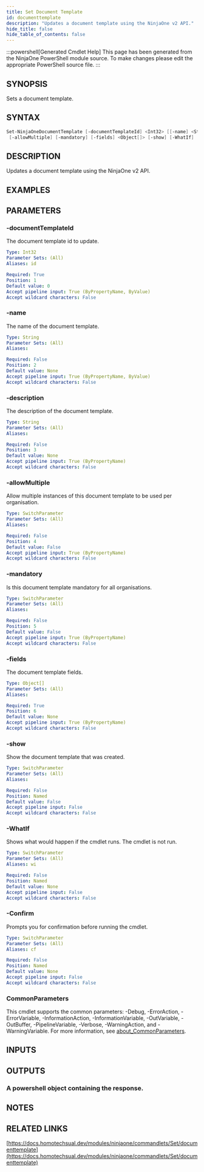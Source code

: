 ```yaml
---
title: Set Document Template
id: documenttemplate
description: "Updates a document template using the NinjaOne v2 API."
hide_title: false
hide_table_of_contents: false
---
```


:::powershell[Generated Cmdlet Help]
This page has been generated from the NinjaOne PowerShell module source. To make changes please edit the appropriate PowerShell source file.
:::

## SYNOPSIS

Sets a document template.

## SYNTAX

```powershell
Set-NinjaOneDocumentTemplate [-documentTemplateId] <Int32> [[-name] <String>] [[-description] <String>]
 [-allowMultiple] [-mandatory] [-fields] <Object[]> [-show] [-WhatIf] [-Confirm] [<CommonParameters>]
```

## DESCRIPTION

Updates a document template using the NinjaOne v2 API.

## EXAMPLES

## PARAMETERS

### -documentTemplateId

The document template id to update.

```yaml
Type: Int32
Parameter Sets: (All)
Aliases: id

Required: True
Position: 1
Default value: 0
Accept pipeline input: True (ByPropertyName, ByValue)
Accept wildcard characters: False
```

### -name

The name of the document template.

```yaml
Type: String
Parameter Sets: (All)
Aliases:

Required: False
Position: 2
Default value: None
Accept pipeline input: True (ByPropertyName, ByValue)
Accept wildcard characters: False
```

### -description

The description of the document template.

```yaml
Type: String
Parameter Sets: (All)
Aliases:

Required: False
Position: 3
Default value: None
Accept pipeline input: True (ByPropertyName)
Accept wildcard characters: False
```

### -allowMultiple

Allow multiple instances of this document template to be used per organisation.

```yaml
Type: SwitchParameter
Parameter Sets: (All)
Aliases:

Required: False
Position: 4
Default value: False
Accept pipeline input: True (ByPropertyName)
Accept wildcard characters: False
```

### -mandatory

Is this document template mandatory for all organisations.

```yaml
Type: SwitchParameter
Parameter Sets: (All)
Aliases:

Required: False
Position: 5
Default value: False
Accept pipeline input: True (ByPropertyName)
Accept wildcard characters: False
```

### -fields

The document template fields.

```yaml
Type: Object[]
Parameter Sets: (All)
Aliases:

Required: True
Position: 6
Default value: None
Accept pipeline input: True (ByPropertyName)
Accept wildcard characters: False
```

### -show

Show the document template that was created.

```yaml
Type: SwitchParameter
Parameter Sets: (All)
Aliases:

Required: False
Position: Named
Default value: False
Accept pipeline input: False
Accept wildcard characters: False
```

### -WhatIf

Shows what would happen if the cmdlet runs.
The cmdlet is not run.

```yaml
Type: SwitchParameter
Parameter Sets: (All)
Aliases: wi

Required: False
Position: Named
Default value: None
Accept pipeline input: False
Accept wildcard characters: False
```

### -Confirm

Prompts you for confirmation before running the cmdlet.

```yaml
Type: SwitchParameter
Parameter Sets: (All)
Aliases: cf

Required: False
Position: Named
Default value: None
Accept pipeline input: False
Accept wildcard characters: False
```

### CommonParameters

This cmdlet supports the common parameters: -Debug, -ErrorAction, -ErrorVariable, -InformationAction, -InformationVariable, -OutVariable, -OutBuffer, -PipelineVariable, -Verbose, -WarningAction, and -WarningVariable. For more information, see [about_CommonParameters](http://go.microsoft.com/fwlink/?LinkID=113216).

## INPUTS


## OUTPUTS

### A powershell object containing the response.

## NOTES

## RELATED LINKS

[https://docs.homotechsual.dev/modules/ninjaone/commandlets/Set/documenttemplate](https://docs.homotechsual.dev/modules/ninjaone/commandlets/Set/documenttemplate)
